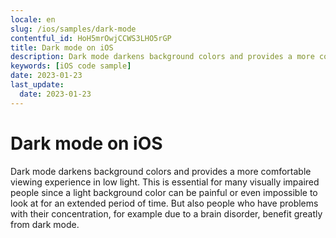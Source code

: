 ```yaml
---
locale: en
slug: /ios/samples/dark-mode
contentful_id: HoH5mrOwjCCWS3LHO5rGP
title: Dark mode on iOS
description: Dark mode darkens background colors and provides a more comfortable viewing experience in low light.
keywords: [iOS code sample]
date: 2023-01-23
last_update:
  date: 2023-01-23
---
```


# Dark mode on iOS

Dark mode darkens background colors and provides a more comfortable viewing experience in low light. This is essential for many visually impaired people since a light background color can be painful or even impossible to look at for an extended period of time. But also people who have problems with their concentration, for example due to a brain disorder, benefit greatly from dark mode.

<CodeSample id="screen-dark-mode" locale="en" platform="ios"/>

